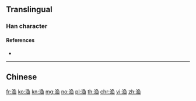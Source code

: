 {{character info/new}}
{{also|漁}}
==Translingual==

===Han character===
{{Han char|rn=85|rad=水|as=08|sn=11|four=|canj=ENWM|ids=⿰氵鱼}}

====References====
* {{Han ref|kx=0633.371|hdz=31656.050|uh=6E14|ud=28180}}

----

==Chinese==
{{zh-see|漁}}

[[fr:渔]]
[[ko:渔]]
[[kn:渔]]
[[mg:渔]]
[[no:渔]]
[[pl:渔]]
[[th:渔]]
[[chr:渔]]
[[vi:渔]]
[[zh:渔]]